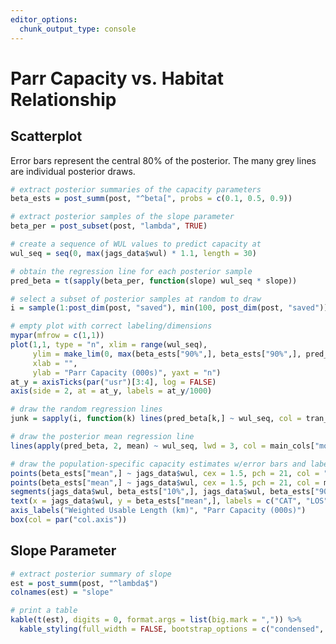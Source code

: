 ```yaml
---
editor_options: 
  chunk_output_type: console
---
```


# Parr Capacity vs. Habitat Relationship {.tabset .tabset-pills}

## Scatterplot

Error bars represent the central 80% of the posterior. The many grey lines are individual posterior draws.

```r
# extract posterior summaries of the capacity parameters
beta_ests = post_summ(post, "^beta[", probs = c(0.1, 0.5, 0.9))

# extract posterior samples of the slope parameter
beta_per = post_subset(post, "lambda", TRUE)

# create a sequence of WUL values to predict capacity at
wul_seq = seq(0, max(jags_data$wul) * 1.1, length = 30)

# obtain the regression line for each posterior sample
pred_beta = t(sapply(beta_per, function(slope) wul_seq * slope))

# select a subset of posterior samples at random to draw
i = sample(1:post_dim(post, "saved"), min(100, post_dim(post, "saved")), replace = FALSE)

# empty plot with correct labeling/dimensions
mypar(mfrow = c(1,1))
plot(1,1, type = "n", xlim = range(wul_seq),
     ylim = make_lim(0, max(beta_ests["90%",], beta_ests["90%",], pred_beta[i,])),
     xlab = "",
     ylab = "Parr Capacity (000s)", yaxt = "n")
at_y = axisTicks(par("usr")[3:4], log = FALSE)
axis(side = 2, at = at_y, labels = at_y/1000)

# draw the random regression lines
junk = sapply(i, function(k) lines(pred_beta[k,] ~ wul_seq, col = tran_cols["model"]))

# draw the posterior mean regression line
lines(apply(pred_beta, 2, mean) ~ wul_seq, lwd = 3, col = main_cols["model"])

# draw the population-specific capacity estimates w/error bars and labels
points(beta_ests["mean",] ~ jags_data$wul, cex = 1.5, pch = 21, col = "white", bg = "white")
points(beta_ests["mean",] ~ jags_data$wul, cex = 1.5, pch = 21, col = main_cols["model"], bg = tran_cols["model"])
segments(jags_data$wul, beta_ests["10%",], jags_data$wul, beta_ests["90%",], col = main_cols["model"])
text(x = jags_data$wul, y = beta_ests["mean",], labels = c("CAT", "LOS", "MIN", "UGR"), pos = c(2,4,4,4), font = 2, col = par("col.axis"))
axis_labels("Weighted Usable Length (km)", "Parr Capacity (000s)")
box(col = par("col.axis"))
```

## Slope Parameter

```r
# extract posterior summary of slope
est = post_summ(post, "^lambda$")
colnames(est) = "slope"

# print a table 
kable(t(est), digits = 0, format.args = list(big.mark = ",")) %>%
  kable_styling(full_width = FALSE, bootstrap_options = c("condensed", "striped"))
```

